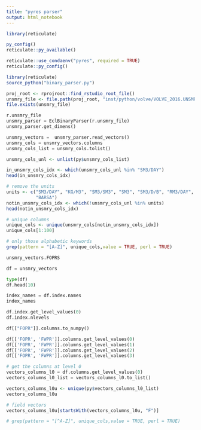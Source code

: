 ```yaml
---
title: "pyres parser"
output: html_notebook
---
```



```r
library(reticulate)

py_config()
reticulate::py_available()
```

```r
reticulate::use_condaenv("pyres", required = TRUE)
reticulate::py_config()
```

```r
library(reticulate)
source_python("binary_parser.py")

proj_root <- rprojroot::find_rstudio_root_file()
unsmry_file <- file.path(proj_root, "inst/python/volve/VOLVE_2016.UNSMRY")
file.exists(unsmry_file)
```

```python
r.unsmry_file
unsmry_parser = EclBinaryParser(r.unsmry_file)
unsmry_parser.get_dimens()
```

```python
unsmry_vectors =  unsmry_parser.read_vectors()
unsmry_cols = unsmry_vectors.columns
unsmry_cols_list = unsmry_cols.tolist()
```

```r
unsmry_cols_unl <- unlist(py$unsmry_cols_list)

in_unsmry_cols_idx <- which(unsmry_cols_unl %in% "SM3/DAY")
head(in_unsmry_cols_idx)
```



```r
# remove the units
units <- c("SM3/DAY", "KG/M3", "SM3/SM3", "SM3", "SM3/D/B", "RM3/DAY", "RM3", 
           "BARSA")
notin_unsmry_cols_idx <- which(!unsmry_cols_unl %in% units)
head(notin_unsmry_cols_idx)
```

```r
# unique columns
unique_cols <- unique(unsmry_cols[notin_unsmry_cols_idx])
unique_cols[1:100]
```

```r
# only those alphabetic keywords
grep(pattern = "[A-Z]", unique_cols,value = TRUE, perl = TRUE)
```

```python
unsmry_vectors.FOPRS
```

```python
df = unsmry_vectors

```

```python
type(df)
df.head(10)
```

```python
index_names = df.index.names
index_names
```

```python
df.index.get_level_values(0)
df.index.nlevels
```

```python
df[["FOPR"]].columns.to_numpy()
```

```python
df[['FOPR', 'FWPR']].columns.get_level_values(0)
df[['FOPR', 'FWPR']].columns.get_level_values(1)
df[['FOPR', 'FWPR']].columns.get_level_values(2)
df[['FOPR', 'FWPR']].columns.get_level_values(3)
```

```python
# get the columns at level 0
vectors_columns_l0 = df.columns.get_level_values(0)
vectors_columns_l0_list = vectors_columns_l0.to_list()
```

```r
vectors_columns_l0u <- unique(py$vectors_columns_l0_list)
vectors_columns_l0u
```

```r
# field vectors
vectors_columns_l0u[startsWith(vectors_columns_l0u, "F")]
```


```r
# grep(pattern = "[^A-Z]", unique_cols,value = TRUE, perl = TRUE)
```

